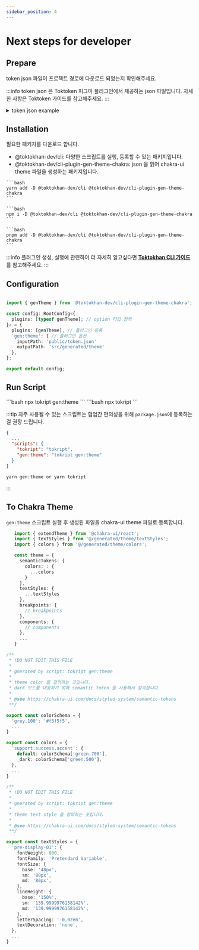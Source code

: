 ```yaml
---
sidebar_position: 4
---
```



# Next steps for developer

## Prepare

token json 파일이 프로젝트 경로에 다운로드 되었는지 확인해주세요.

:::info
token json 은 Toktoken 피그마 플러그인에서 제공하는 json 파일입니다.
자세한 사항은 Toktoken 가이드를 참고해주세요.
:::

<details>
  <summary>token json example</summary>
  <div>

    ```json title="token.json"

    {
      "colors": {
        "colorSchema": {
          "grey-white": {
            "id": "VariableID:3162:9787",
            "value": "#ffffff"
          },
          ...
        },
        "semanticTokens": {
          "support-success-accent": {
            "light": {
              "id": "VariableID:3162:9888",
              "refId": "VariableID:3162:9820",
              "ref": "green-700",
              "value": "#216e3b"
            },
            "dark": {
              "id": "VariableID:3162:9888",
              "refId": "VariableID:3162:9818",
              "ref": "green-500",
              "value": "#22a04c"
            }
          }
          ...
        },
      },
      "textStyles": {
        "pre-display-01": {
          "fontWeight": 800,
          "fontFamily": "Pretendard Variable",
          "fontSize": "120px",
          "lineHeight": "139.9999976158142%",
          "letterSpacing": "-2%",
          "textDecoration": "none"
        },
        ...
      }
    }
    ```

  </div>
</details>

## Installation

필요한 패키지를 다운로드 합니다.

- @toktokhan-dev/cli: 다양한 스크립트를 실행, 등록할 수 있는 패키지입니다.
- @toktokhan-dev/cli-plugin-gen-theme-chakra: json 을 읽어 chakra-ui theme 파일을 생성하는 패키지입니다.

<Tabs>
  <TabItem value="yarn" label="yarn" default>

    ```bash
    yarn add -D @toktokhan-dev/cli @toktokhan-dev/cli-plugin-gen-theme-chakra
    ```

  </TabItem>
  <TabItem value="npm" label="npm">

    ```bash
    npm i -D @toktokhan-dev/cli @toktokhan-dev/cli-plugin-gen-theme-chakra
    ```

  </TabItem>
  <TabItem value="pnpm" label="pnpm">

    ```bash
    pnpm add -D @toktokhan-dev/cli @toktokhan-dev/cli-plugin-gen-theme-chakra
    ```

  </TabItem>
</Tabs>

:::info
플러그인 생성, 실행에 관련하여 더 자세히 알고싶다면 **[Toktokhan CLI 가이드](https://toktokhan-dev.github.io/cli/)** 를 참고해주세요.
:::

## Configuration

```ts title="tok-cli.config.ts"

import { genTheme } from '@toktokhan-dev/cli-plugin-gen-theme-chakra';

const config: RootConfig<{
  plugins: [typeof genTheme]; // option 타입 정의
}> = {
  plugins: [genTheme], // 플러그인 등록
  'gen:theme': { // 플러그인 옵션
    inputPath: 'public/token.json'
    outputPath: 'src/generated/theme'
  },
};

export default config;

```

## Run Script

<Tabs>
  <TabItem value="cli" label="CLI" default>
    ```bash
    npx tokript gen:theme
    ```
  </TabItem>
  <TabItem value="Interactive-cli" label="Interactive CLI">
    ```bash
    npx tokript
    ```
  </TabItem>
</Tabs>




:::tip
자주 사용될 수 있는 스크립트는 협업간 편의성을 위해 `package.json`에 등록하는걸 권장 드립니다.

```json title="package.json"
{
  ...
  "scripts": {
    "tokript": "tokript",
    "gen:theme": "tokript gen:theme"
  }
}
```

```bash title="bash"
yarn gen:theme or yarn tokript
```

:::

## To Chakra Theme

`gen:theme` 스크립트 실행 후 생성된 파일을 chakra-ui theme 파일로 등록합니다.

<Tabs>
  <TabItem value="chakra" label="chakra theme" default>

```ts title="theme/index.ts"
   import { extendTheme } from '@chakra-ui/react';
   import { textStyles } from '@/generated/theme/textStyles';
   import { colors } from '@/generated/theme/colors';

   const theme = {
     semanticTokens: {
       colors: : {
         ...colors
       }
     },
     textStyles: {
       ...textStyles
     },
     breakpoints: {
       // breakpoints
     },
     components: {
       // components
     },
     ...
   }
```

</TabItem>
<TabItem value="gen:color" label="generated color">

```ts title="@/generated/theme/colors.ts"
/**
 * !DO NOT EDIT THIS FILE
 *
 * gnerated by script: tokript gen:theme
 *
 * theme color 를 정의하는 곳입니다.
 * dark 모드를 대응하기 위해 semantic token 을 사용해서 정의합니다.
 *
 * @see https://chakra-ui.com/docs/styled-system/semantic-tokens
 **/

export const colorSchema = {
  'grey.100': '#f5f5f5',
  ...
}

export const colors = {
  'support.success.accent': {
    default: colorSchema['green.700'],
    _dark: colorSchema['green.500'],
  },
  ...
}
```

</TabItem>
<TabItem value="gen:textStyle" label="generated text-styles">

```ts title="@/generated/theme/textStyles"
/**
 * !DO NOT EDIT THIS FILE
 *
 * gnerated by script: tokript gen:theme
 *
 * theme text style 을 정의하는 곳입니다.
 *
 * @see https://chakra-ui.com/docs/styled-system/semantic-tokens
 **/

export const textStyles = {
  'pre-display-01': {
    fontWeight: 800,
    fontFamily: 'Pretendard Variable',
    fontSize: {
      base: '48px',
      sm: '80px',
      md: '80px',
    },
    lineHeight: {
      base: '150%',
      sm: '139.9999976158142%',
      md: '139.9999976158142%',
    },
    letterSpacing: '-0.02em',
    textDecoration: 'none',
  },
  ...
}
```

</TabItem>
</Tabs>
